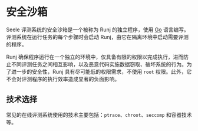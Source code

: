 # 安全沙箱

Seele 评测系统的安全沙箱是一个被称为 Runj 的独立程序，使用 [Go](https://go.dev/) 语言编写。评测系统在运行任务的每个步骤时会启动 Runj，由它在隔离环境中启动需要评测的程序。

Runj 确保程序运行在一个独立的环境中，仅具备有限的权限以完成执行，进而防止不同评测任务之间相互影响，以及恶意代码实施数据窃取、破坏系统的行为。为了进一步的安全性，Runj
具有尽可能低的权限需求，不使用 `root` 权限。此外，它不会对评测程序的执行效率造成显著的负面影响。

## 技术选择

常见的在线评测系统使用的技术主要包括：`ptrace`、`chroot`、`seccomp` 和容器技术等。

